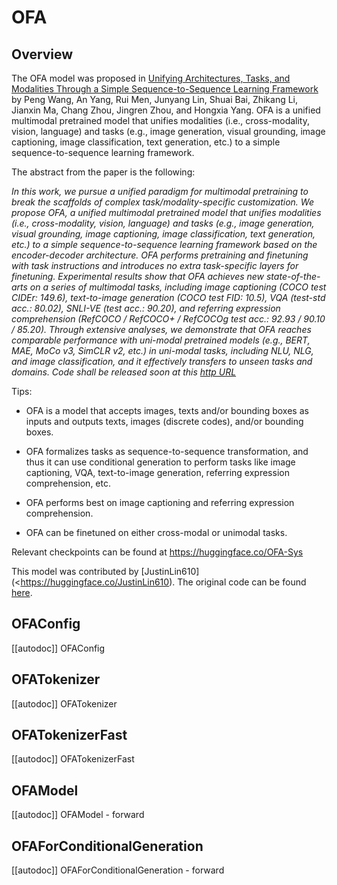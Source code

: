 <!--Copyright 2022 The HuggingFace Team. All rights reserved.

Licensed under the Apache License, Version 2.0 (the "License"); you may not use this file except in compliance with
the License. You may obtain a copy of the License at

http://www.apache.org/licenses/LICENSE-2.0

Unless required by applicable law or agreed to in writing, software distributed under the License is distributed on
an "AS IS" BASIS, WITHOUT WARRANTIES OR CONDITIONS OF ANY KIND, either express or implied. See the License for the
specific language governing permissions and limitations under the License.
-->

# OFA

## Overview

The OFA model was proposed in [Unifying Architectures, Tasks, and Modalities Through a Simple Sequence-to-Sequence Learning Framework](http://arxiv.org/abs/2202.03052)  by Peng Wang, An Yang, Rui Men, Junyang Lin, Shuai Bai, Zhikang Li, Jianxin Ma, Chang Zhou, Jingren Zhou, and Hongxia Yang. OFA is a unified multimodal pretrained model that unifies modalities (i.e., cross-modality, vision, language) and tasks (e.g., image generation, visual grounding, image captioning, image classification, text generation, etc.) to a simple sequence-to-sequence learning framework.

The abstract from the paper is the following:

*In this work, we pursue a unified paradigm for multimodal pretraining to break the scaffolds of complex task/modality-specific customization. We propose OFA, a unified multimodal pretrained model that unifies modalities (i.e., cross-modality, vision, language) and tasks (e.g., image generation, visual grounding, image captioning, image classification, text generation, etc.) to a simple sequence-to-sequence learning framework based on the encoder-decoder architecture. OFA performs pretraining and finetuning with task instructions and introduces no extra task-specific layers for finetuning. Experimental results show that OFA achieves new state-of-the-arts on a series of multimodal tasks, including image captioning (COCO test CIDEr: 149.6), text-to-image generation (COCO test FID: 10.5), VQA (test-std acc.: 80.02), SNLI-VE (test acc.: 90.20), and referring expression comprehension (RefCOCO / RefCOCO+ / RefCOCOg test acc.: 92.93 / 90.10 / 85.20). Through extensive analyses, we demonstrate that OFA reaches comparable performance with uni-modal pretrained models (e.g., BERT, MAE, MoCo v3, SimCLR v2, etc.) in uni-modal tasks, including NLU, NLG, and image classification, and it effectively transfers to unseen tasks and domains. Code shall be released soon at this [http URL](https://github.com/OFA-Sys/OFA)*


Tips:

- OFA is a model that accepts images, texts and/or bounding boxes as inputs and outputs texts, images (discrete codes), and/or bounding boxes.

- OFA formalizes tasks as sequence-to-sequence transformation, and thus it can use conditional generation to perform tasks like image captioning, VQA, text-to-image generation, referring expression comprehension, etc.

- OFA performs best on image captioning and referring expression comprehension.

- OFA can be finetuned on either cross-modal or unimodal tasks.

Relevant checkpoints can be found at https://huggingface.co/OFA-Sys

This model was contributed by [JustinLin610](<https://huggingface.co/JustinLin610). The original code can be found [here](https://github.com/OFA-Sys/OFA).


## OFAConfig

[[autodoc]] OFAConfig

## OFATokenizer

[[autodoc]] OFATokenizer

## OFATokenizerFast

[[autodoc]] OFATokenizerFast

## OFAModel

[[autodoc]] OFAModel
    - forward

## OFAForConditionalGeneration

[[autodoc]] OFAForConditionalGeneration
    - forward
